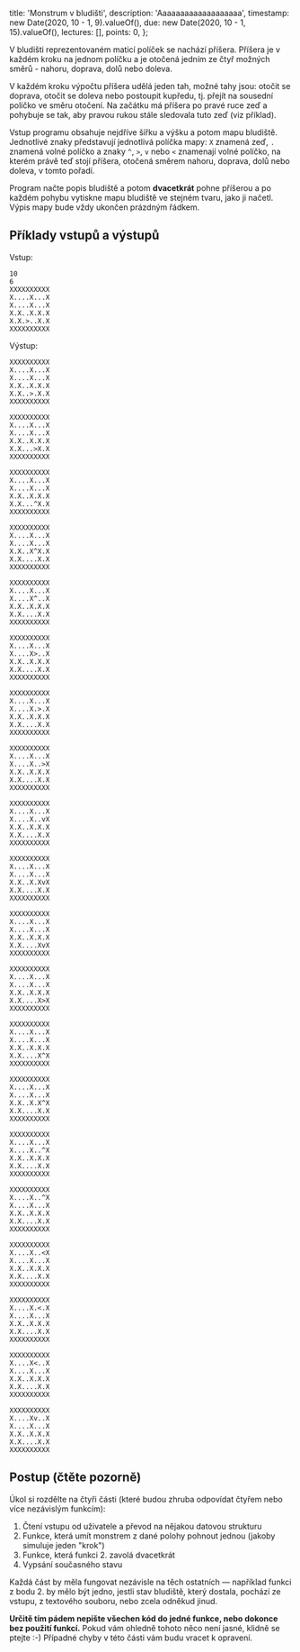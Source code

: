   title: 'Monstrum v bludišti',
  description: 'Aaaaaaaaaaaaaaaaaaa',
  timestamp: new Date(2020, 10 - 1, 9).valueOf(),
  due: new Date(2020, 10 - 1, 15).valueOf(),
  lectures: [],
  points: 0,
};

V bludišti reprezentovaném maticí políček se nachází příšera. Příšera je v každém kroku na jednom políčku a je otočená jedním ze čtyř možných směrů - nahoru, doprava, dolů nebo doleva.

V každém kroku výpočtu příšera udělá jeden tah, možné tahy jsou: otočit se doprava, otočit se doleva nebo postoupit kupředu, tj. přejít na sousední políčko ve směru otočení. Na začátku má příšera po pravé ruce zeď a pohybuje se tak, aby pravou rukou stále sledovala tuto zeď (viz příklad).

Vstup programu obsahuje nejdříve šířku a výšku a potom mapu bludiště. Jednotlivé znaky představují jednotlivá políčka mapy: `X` znamená zeď, `.` znamená volné políčko a znaky `^`, `>`, `v` nebo `<` znamenají volné políčko, na kterém právě teď stojí příšera, otočená směrem nahoru, doprava, dolů nebo doleva, v tomto pořadí.

Program načte popis bludiště a potom **dvacetkrát** pohne příšerou a po každém pohybu vytiskne mapu bludiště ve stejném tvaru, jako ji načetl. Výpis mapy bude vždy ukončen prázdným řádkem.

## Příklady vstupů a výstupů

Vstup:

```
10
6
XXXXXXXXXX
X....X...X
X....X...X
X.X..X.X.X
X.X.>..X.X
XXXXXXXXXX
```

Výstup:

```
XXXXXXXXXX
X....X...X
X....X...X
X.X..X.X.X
X.X..>.X.X
XXXXXXXXXX

XXXXXXXXXX
X....X...X
X....X...X
X.X..X.X.X
X.X...>X.X
XXXXXXXXXX

XXXXXXXXXX
X....X...X
X....X...X
X.X..X.X.X
X.X...^X.X
XXXXXXXXXX

XXXXXXXXXX
X....X...X
X....X...X
X.X..X^X.X
X.X....X.X
XXXXXXXXXX

XXXXXXXXXX
X....X...X
X....X^..X
X.X..X.X.X
X.X....X.X
XXXXXXXXXX

XXXXXXXXXX
X....X...X
X....X>..X
X.X..X.X.X
X.X....X.X
XXXXXXXXXX

XXXXXXXXXX
X....X...X
X....X.>.X
X.X..X.X.X
X.X....X.X
XXXXXXXXXX

XXXXXXXXXX
X....X...X
X....X..>X
X.X..X.X.X
X.X....X.X
XXXXXXXXXX

XXXXXXXXXX
X....X...X
X....X..vX
X.X..X.X.X
X.X....X.X
XXXXXXXXXX

XXXXXXXXXX
X....X...X
X....X...X
X.X..X.XvX
X.X....X.X
XXXXXXXXXX

XXXXXXXXXX
X....X...X
X....X...X
X.X..X.X.X
X.X....XvX
XXXXXXXXXX

XXXXXXXXXX
X....X...X
X....X...X
X.X..X.X.X
X.X....X>X
XXXXXXXXXX

XXXXXXXXXX
X....X...X
X....X...X
X.X..X.X.X
X.X....X^X
XXXXXXXXXX

XXXXXXXXXX
X....X...X
X....X...X
X.X..X.X^X
X.X....X.X
XXXXXXXXXX

XXXXXXXXXX
X....X...X
X....X..^X
X.X..X.X.X
X.X....X.X
XXXXXXXXXX

XXXXXXXXXX
X....X..^X
X....X...X
X.X..X.X.X
X.X....X.X
XXXXXXXXXX

XXXXXXXXXX
X....X..<X
X....X...X
X.X..X.X.X
X.X....X.X
XXXXXXXXXX

XXXXXXXXXX
X....X.<.X
X....X...X
X.X..X.X.X
X.X....X.X
XXXXXXXXXX

XXXXXXXXXX
X....X<..X
X....X...X
X.X..X.X.X
X.X....X.X
XXXXXXXXXX

XXXXXXXXXX
X....Xv..X
X....X...X
X.X..X.X.X
X.X....X.X
XXXXXXXXXX

```

## Postup (čtěte pozorně)

Úkol si rozdělte na čtyři části (které budou zhruba odpovídat čtyřem nebo více nezávislým funkcím):

1. Čtení vstupu od uživatele a převod na nějakou datovou strukturu
2. Funkce, která umít monstrem z dané polohy pohnout jednou (jakoby simuluje jeden "krok")
3. Funkce, která funkci 2. zavolá dvacetkrát
4. Vypsání současného stavu

Každá část by měla fungovat nezávisle na těch ostatních — například funkci z bodu 2. by mělo být jedno, jestli stav bludiště, který dostala, pochází ze vstupu, z textového souboru, nebo zcela odněkud jinud.

**Určitě tím pádem nepište všechen kód do jedné funkce, nebo dokonce bez použití funkcí.** Pokud vám ohledně tohoto něco není jasné, klidně se ptejte :-) Případné chyby v této části vám budu vracet k opravení.
